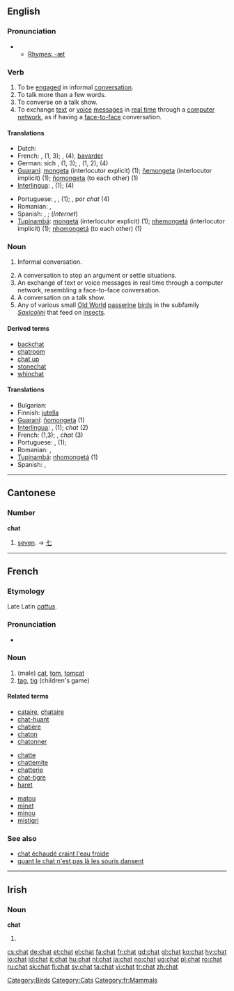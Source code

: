 {{wikipedia}}
==English==

===Pronunciation===
*{{audio|en-us-chat.ogg|Audio (US)}}
**[[Rhymes:English:-æt|Rhymes: -æt]]

===Verb===
{{en-verb|chat|t|ing}}

# To be [[engage]]d in informal [[conversation]].
# To talk more than a few words.
# To converse on a talk show.
# To exchange [[text]] or [[voice]] [[message]]s in [[real time]] through a [[computer network]], as if having a [[face-to-face]] conversation.

====Translations====
{{trans-top|to chat}}
*Dutch: {{t+|nl|kletsen}}
*French: {{t+|fr|discuter}}, {{t|fr|converser}} (1, 3); {{t|fr|clavarder}}, {{t+|fr|chatter}} (4), [[bavarder]]
*German: sich {{t|de|unterhalten}}, {{t|de|plaudern}} (1, 3); {{t|de|schwatzen}}, {{t|de|klönen}} (1, 2); {{t|de|chatten}} (4)
*[[Guaraní]]: [[mongeta]] (interlocutor explicit) (1); [[ñemongeta]] (interlocutor implicit) (1); [[ñomongeta]] (to each other) (1)
*[[Interlingua]]: {{t-|ia|conversar|xs=Interlingua}}, {{t|ia|confabular|xs=Interlingua}} (1); {{t|ia|chattar|xs=Interlingua}} (4)
{{trans-mid}}
*Portuguese: {{t+|pt|conversar}}, {{t|pt|bater papo}}, {{t-|pt|charlar}} (1); {{t|pt|bater papo}}, {{t+|pt|conversar}} por ''chat'' (4)
*Romanian: {{t-|ro|conversa}}, {{t-|ro|discuta}}
*Spanish: {{t-|es|platicar}}, {{t-|es|charlar}}; {{t+|es|chatear}} (''Internet'')
*[[Tupinambá]]: [[mongetá]] (interlocutor explicit) (1); [[nhemongetá]] (interlocutor implicit) (1); [[nhomongetá]] (to each other) (1)
{{trans-bottom}}

===Noun===
{{en-noun|s|-}}

# {{uncountable}} Informal conversation.
# A conversation to stop an argument or settle situations.
# An exchange of text or voice messages in real time through a computer network, resembling a face-to-face conversation.
# A conversation on a talk show.
# Any of various small [[Old World]] [[passerine]] [[bird]]s in the subfamily ''[[Saxicolini]]'' that feed on [[insect]]s.

====Derived terms====
*[[backchat]]
*[[chatroom]]
*[[chat up]]
*[[stonechat]]
*[[whinchat]]

====Translations====
{{top}}
*Bulgarian: {{t|bg|чат}}
*Finnish: [[jutella]]
*[[Guaraní]]: [[ñomongeta]] (1)
*[[Interlingua]]: {{t-|ia|conversation|xs=Interlingua}}, {{t-|ia|confabulation|xs=Interlingua}} (1); ''chat'' (2)
*French: {{t+|fr|discussion}} (1,3); {{t|fr|clavardage}}, ''chat'' (3)
*Portuguese: {{t+|pt|conversa}}, {{t|pt|bate-papo}} (1);
*Romanian: {{t-|ro|conversaţie}} {{f}}, {{t|ro|discuţie}} {{f}}
*[[Tupinambá]]: [[nhomongetá]] (1)
*Spanish: {{t-|es|charlar}}, {{t+|es|charla}}
{{bottom}}

[[Category:Birds]]

----

==Cantonese==

===Number===
'''chat'''

# [[seven]]. &rarr; [[七]]

----

==French==

===Etymology===
Late Latin ''[[cattus]]''.

===Pronunciation===
*{{IPA|/ʃa/}}

===Noun===
{{fr-noun-reg|m}}

# (male) [[cat]], [[tom]], [[tomcat]]
# [[tag]], [[tig]] (children's game)

====Related terms====
{{top3}}
*[[cataire]], [[chataire]]
*[[chat-huant]]
*[[chatière]]
*[[chaton]]
*[[chatonner]]
{{mid3}}
*[[chatte]]
*[[chattemite]]
*[[chatterie]]
*[[chat-tigre]]
*[[haret]]
{{mid3}}
*[[matou]]
*[[minet]]
*[[minou]]
*[[mistigri]]
{{bottom}}

===See also===
*[[chat échaudé craint l'eau froide]]
*[[quant le chat n'est pas là les souris dansent]]

[[Category:Cats]]
[[Category:fr:Mammals]]

----

==Irish==

===Noun===
'''chat'''

# {{mutation of|cat}}

[[cs:chat]]
[[de:chat]]
[[et:chat]]
[[el:chat]]
[[fa:chat]]
[[fr:chat]]
[[gd:chat]]
[[gl:chat]]
[[ko:chat]]
[[hy:chat]]
[[io:chat]]
[[id:chat]]
[[it:chat]]
[[hu:chat]]
[[nl:chat]]
[[ja:chat]]
[[no:chat]]
[[ug:chat]]
[[pl:chat]]
[[ro:chat]]
[[ru:chat]]
[[sk:chat]]
[[fi:chat]]
[[sv:chat]]
[[ta:chat]]
[[vi:chat]]
[[tr:chat]]
[[zh:chat]]